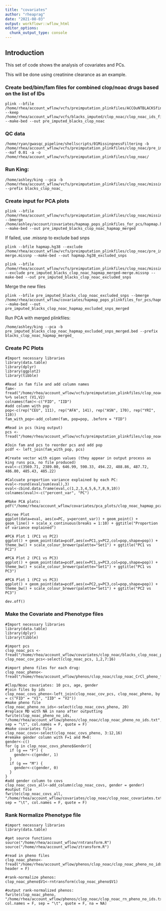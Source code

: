 ```yaml
---
title: "covariates"
author: "rheaprag"
date: "2021-08-03"
output: workflowr::wflow_html
editor_options:
  chunk_output_type: console
---
```


## Introduction

This set of code shows the analysis of covariates and PCs. 

This will be done using creatinine clearance as an example.

### Create bed/bim/fam files for combined clop/noac drugs based on the list of IDs
```{}
plink --bfile /home/rhea/account_wflow/vcfs/preimputation_plinkfiles/ACCOuNTBLACKSfinal_updated --keep /home/rhea/account_wflow/vcfs/blacks_imputed/clop_noac/clop_noac_ids_filt.txt --make-bed --out pre_imputed_blacks_clop_noac
```

### QC data
```{}
/home/ryan/gwasqc_pipeline/shellscripts/01MissingnessFiltering -b /home/rhea/account_wflow/vcfs/preimputation_plinkfiles/clop_noac/pre_imputed_blacks_clop_noac --maf 0.01 -a -o /home/rhea/account_wflow/vcfs/preimputation_plinkfiles/clop_noac/
```

### Run King:
```{}
/home/ashley/king --pca -b /home/rhea/account_wflow/vcfs/preimputation_plinkfiles/clop_noac/missingness_hwe_steps/05filtered_HWE.bed --prefix blacks_clop_noac_
```

### Create input for PCA plots
```{}
plink --bfile /home/rhea/account_wflow/vcfs/preimputation_plinkfiles/clop_noac/missingness_hwe_steps/05filtered_HWE --bmerge /home/ashley/account/covariates/hapmap_pops_plinkfiles_for_pcs/hapmap.hg38 --make-bed --out pre_imputed_blacks_clop_noac_hapmap_merged
```

If failed, use .missnp to exclude bad snps
```{}
plink --bfile hapmap.hg38 --exclude /home/rhea/account_wflow/vcfs/preimputation_plinkfiles/clop_noac/pre_imputed_blacks_clop_noac_hapmap_merged-merge.missnp --make-bed --out hapmap.hg38_excluded_snps

plink --bfile /home/rhea/account_wflow/vcfs/preimputation_plinkfiles/clop_noac/missingness_hwe_steps/05filtered_HWE --exclude pre_imputed_blacks_clop_noac_hapmap_merged-merge.missnp --make-bed --out pre_imputed_blacks_clop_noac_excluded_snps
```

Merge the new files
```{}
plink --bfile pre_imputed_blacks_clop_noac_excluded_snps --bmerge /home/rhea/account_wflow/covariates/hapmap_pops_plinkfiles_for_pcs/hapmap.hg38_excluded_snps --make-bed --out pre_imputed_blacks_clop_noac_hapmap_excluded_snps_merged
```

Run PCA with merged plinkfiles:
```{}
/home/ashley/king --pca -b pre_imputed_blacks_clop_noac_hapmap_excluded_snps_merged.bed --prefix blacks_clop_noac_hapmap_merged_
```

### Create PC Plots
```{}
#Import necessary libraries
library(data.table)
library(dplyr)
library(ggplot2)
library(tibble)

#Read in fam file and add column names
fam<-fread("/home/rhea/account_wflow/vcfs/preimputation_plinkfiles/clop_noac/pre_imputed_blacks_clop_noac_hapmap_excluded_snps_merged.fam") %>% select (V1,V2)
colnames(fam)<-c("FID", "IID")
#add column with pop
pop<-c(rep("CEU", 111), rep("AFA", 141), rep("ASN", 170), rep("YRI", 110))
fam_with_pop<-add_column(fam, pop=pop, .before = "FID")

#Read in pcs (king output)
pcs <- fread("/home/rhea/account_wflow/vcfs/preimputation_plinkfiles/clop_noac/blacks_clop_noac_hapmap_merged_pc.txt")

#Join fam and pcs to reorder pcs and add pop 
pcdf <- left_join(fam_with_pop, pcs)

#Create vector with eigen values (they appear in output process as king runs pca, no file produced)
eval<-c(3569.71, 2389.00, 646.99, 590.33, 494.22, 488.86, 487.72, 486.80, 485.43, 485.22)

#Calcuate proportion variance explained by each PC:
eval<-round(eval/sum(eval),3)
eval<-cbind.data.frame(eval,c(1,2,3,4,5,6,7,8,9,10))
colnames(eval)<-c("percent_var", "PC")

#Make PCA plots:
pdf("/home/rhea/account_wflow/covariates/pca_plots/clop_noac_hapmap_pca_plots.pdf")

#Scree Plot
ggplot(data=eval, aes(x=PC, y=percent_var)) + geom_point() + geom_line() + scale_x_continuous(breaks = 1:10) + ggtitle("Proportion of variance explained")

#PCA Plot 1 (PC1 vs PC2)
ggplot() + geom_point(data=pcdf,aes(x=PC1,y=PC2,col=pop,shape=pop)) + theme_bw() + scale_colour_brewer(palette="Set1") + ggtitle("PC1 vs PC2")

#PCA Plot 2 (PC1 vs PC3)
ggplot() + geom_point(data=pcdf,aes(x=PC1,y=PC3,col=pop,shape=pop)) + theme_bw() + scale_colour_brewer(palette="Set1") + ggtitle("PC1 vs PC3")

#PCA Plot 1 (PC2 vs PC3)
ggplot() + geom_point(data=pcdf,aes(x=PC2,y=PC3,col=pop,shape=pop)) + theme_bw() + scale_colour_brewer(palette="Set1") + ggtitle("PC2 vs PC3")

dev.off() 

```

### Make the Covariate and Phenotype files
```{}
#Import necessary libraries
library(data.table)
library(dplyr)
library(tibble)

#import pcs 
clop_noac_pcs <- fread("/home/rhea/account_wflow/covariates/clop_noac/blacks_clop_noac_pc.txt")
clop_noac_cov_pcs<-select(clop_noac_pcs, 1,2,7:16)

#import pheno files for each drug:
clop_noac_pheno<-fread("/home/rhea/account_wflow/phenos/clop_noac/clop_noac_CrCl_pheno_final.txt")

#Clop/Noac covariates: 10 pcs, age, gender
#join files by ids
clop_noac_covs_pheno<-left_join(clop_noac_cov_pcs, clop_noac_pheno, by = c("FID" = "V1", "IID" = "V2"))
#make pheno file
clop_noac_pheno_no_ids<-select(clop_noac_covs_pheno, 20)
#replace MD with NA in nano after outputting
fwrite(clop_noac_pheno_no_ids, "/home/rhea/account_wflow/phenos/clop_noac/clop_noac_pheno_no_ids.txt", sep = "\t", col.names = F, quote = F)
#make covariates file
clop_noac_covs<-select(clop_noac_covs_pheno, 3:12,16)
#remake gender column with F=1 and M=0:
gender<-c()
for (g in clop_noac_covs_pheno$Gender){
  if (g == "F") {
    gender<-c(gender, 1)
  }
  if (g == "M") {
    gender<-c(gender, 0)
  }
}
#add gender column to covs
clop_noac_covs_all<-add_column(clop_noac_covs, gender = gender)
#output file
fwrite(clop_noac_covs_all, "/home/rhea/account_wflow/covariates/clop_noac/clop_noac_covariates.txt", sep = "\t", col.names = F, quote = F)

```

### Rank Normalize Phenotype file
```{}
#import necessary libraries
library(data.table)

#get source functions
source("/home/rhea/account_wflow/rntransform.R")
source("/home/rhea/account_wflow/ztransform.R")

#read in pheno files
clop_noac_pheno<-fread("/home/rhea/account_wflow/phenos/clop_noac/clop_noac_pheno_no_ids.txt", header = F)

#rank-normalize phenos:
clop_noac_pheno$V1<-rntransform(clop_noac_pheno$V1)

#output rank-normalized phenos:
fwrite(clop_noac_pheno, "/home/rhea/account_wflow/phenos/clop_noac/clop_noac_rn_pheno_no_ids.txt", col.names = F, sep = "\t", quote = F, na = NA)

```
